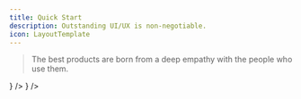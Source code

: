```yaml
---
title: Quick Start
description: Outstanding UI/UX is non-negotiable.
icon: LayoutTemplate
---
```



> The best products are born from a deep empathy with the people who use them.

<Cards>
  <Card
    title="Figma Courses"
    description="Official Figma courses from Figma Learn, covering components, prototypes, design systems, plugins, and much more."
    href="https://help.figma.com/hc/en-us/sections/23691657321239"
    icon={
      <Figma
        style={{
          color: `hsl(var(--accent-foreground))`,
        }}
      />
    }
  />
  <Card
    title="Figma Resources"
    description="UI kits, plugin development frameworks, Rest API integrations, learning resources, and more."
    href="https://github.com/react-figma/awesome-figma"
    icon={
      <Workflow
        style={{
          color: `hsl(var(--accent-foreground))`,
        }}
      />
    }
  />
</Cards>
